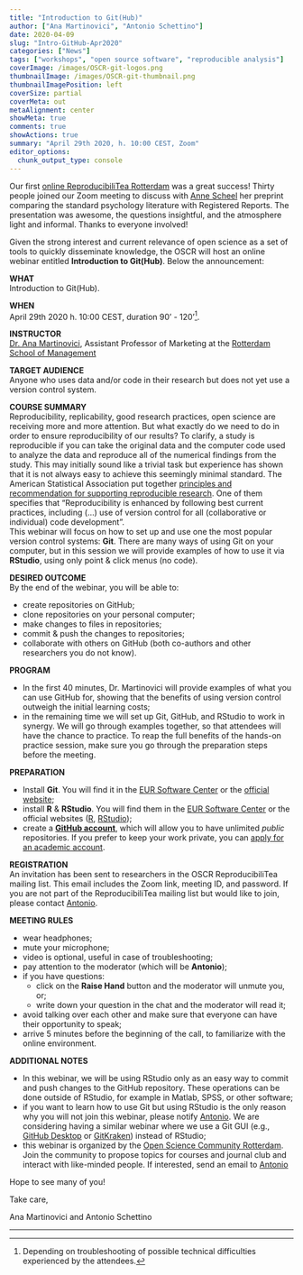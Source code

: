 ```yaml
---
title: "Introduction to Git(Hub)"
author: ["Ana Martinovici", "Antonio Schettino"]
date: 2020-04-09
slug: "Intro-GitHub-Apr2020"
categories: ["News"]
tags: ["workshops", "open source software", "reproducible analysis"]
coverImage: /images/OSCR-git-logos.png
thumbnailImage: /images/OSCR-git-thumbnail.png
thumbnailImagePosition: left
coverSize: partial
coverMeta: out
metaAlignment: center
showMeta: true
comments: true
showActions: true
summary: "April 29th 2020, h. 10:00 CEST, Zoom"
editor_options: 
  chunk_output_type: console
---
```


Our first [online ReproducibiliTea Rotterdam](https://www.openscience-rotterdam.com/2020/03/reproducibilitea-apr2020/) was a great success! Thirty people joined our Zoom meeting to discuss with [Anne Scheel](https://research.tue.nl/en/persons/anne-m-scheel) her preprint comparing the standard psychology literature with Registered Reports. The presentation was awesome, the questions insightful, and the atmosphere light and informal. Thanks to everyone involved!

Given the strong interest and current relevance of open science as a set of tools to quickly disseminate knowledge, the OSCR will host an online webinar entitled **Introduction to Git(Hub)**. Below the announcement:

**WHAT**   
Introduction to Git(Hub).

**WHEN**   
April 29th 2020 h. 10:00 CEST, duration 90' - 120'[^1].

**INSTRUCTOR**   
[Dr. Ana Martinovici](https://www.rsm.nl/people/ana-martinovici/), Assistant Professor of Marketing at the [Rotterdam School of Management](https://www.rsm.nl/)

**TARGET AUDIENCE**   
Anyone who uses data and/or code in their research but does not yet use a version control system.

**COURSE SUMMARY**   
Reproducibility, replicability, good research practices, open science are receiving more and more attention. But what exactly do we need to do in order to ensure reproducibility of our results? To clarify, a study is reproducible if you can take the original data and the computer code used to analyze the data and reproduce all of the numerical findings from the study. This may initially sound like a trivial task but experience has shown that it is not always easy to achieve this seemingly minimal standard. The American Statistical Association put together [principles and recommendation for supporting reproducible research](https://www.amstat.org/ASA/News/ASA-Develops-Reproducible-Research-Recommendations.aspx). One of them specifies that “Reproducibility is enhanced by following best current practices, including (…) use of version control for all (collaborative or individual) code development”.   
This webinar will focus on how to set up and use one the most popular version control systems: **Git**. There are many ways of using Git on your computer, but in this session we will provide examples of how to use it via **RStudio**, using only point & click menus (no code).

**DESIRED OUTCOME**   
By the end of the webinar, you will be able to:

- create repositories on GitHub;
- clone repositories on your personal computer;
- make changes to files in repositories;
- commit & push the changes to repositories;
- collaborate with others on GitHub (both co-authors and other researchers you do not know).

**PROGRAM**   

* In the first 40 minutes, Dr. Martinovici will provide examples of what you can use GitHub for, showing that the benefits of using version control outweigh the initial learning costs;
* in the remaining time we will set up Git, GitHub, and RStudio to work in synergy. We will go through examples together, so that attendees will have the chance to practice. To reap the full benefits of the hands-on practice session, make sure you go through the preparation steps before the meeting.

**PREPARATION**   

* Install **Git**. You will find it in the [EUR Software Center](https://my.eur.nl/en/eur-employee/work-support/ict-workplace/software/application-catalog-frequently-asked-questions) or the [official website](https://git-scm.com/downloads);
* install **R** & **RStudio**. You will find them in the [EUR Software Center](https://my.eur.nl/en/eur-employee/work-support/ict-workplace/software/application-catalog-frequently-asked-questions) or the official websites ([R](https://cran.r-project.org/), [RStudio](https://rstudio.com/products/rstudio/));
* create a [**GitHub account**](https://github.com/join?source=header-home), which will allow you to have unlimited *public* repositories. If you prefer to keep your work private, you can [apply for an academic account](https://help.github.com/en/github/teaching-and-learning-with-github-education/applying-for-an-educator-or-researcher-discount).

**REGISTRATION**   
An invitation has been sent to researchers in the OSCR ReproducibiliTea mailing list. This email includes the Zoom link, meeting ID, and password. If you are not part of the ReproducibiliTea mailing list but would like to join, please contact [Antonio](mailto:schettino@eur.nl).

**MEETING RULES**   

* wear headphones;
* mute your microphone;
* video is optional, useful in case of troubleshooting;
* pay attention to the moderator (which will be **Antonio**);
* if you have questions:
  * click on the **Raise Hand** button and the moderator will unmute you, or;
  * write down your question in the chat and the moderator will read it;
* avoid talking over each other and make sure that everyone can have their opportunity to speak;
* arrive 5 minutes before the beginning of the call, to familiarize with the online environment.

**ADDITIONAL NOTES**   

* In this webinar, we will be using RStudio only as an easy way to commit and push changes to the GitHub repository. These operations can be done outside of RStudio, for example in Matlab, SPSS, or other software;
* if you want to learn how to use Git but using RStudio is the only reason why you will not join this webinar, please notify [Antonio](mailto:schettino@eur.nl). We are considering having a similar webinar where we use a Git GUI (e.g., [GitHub Desktop](https://desktop.github.com/) or [GitKraken](https://www.gitkraken.com/git-client)) instead of RStudio;
* this webinar is organized by the [Open Science Community Rotterdam](https://www.openscience-rotterdam.com/home/). Join the community to propose topics for courses and journal club and interact with like-minded people. If interested, send an email to [Antonio](mailto:schettino@eur.nl)

Hope to see many of you!

Take care,

Ana Martinovici and Antonio Schettino

***

[^1]: Depending on troubleshooting of possible technical difficulties experienced by the attendees.



